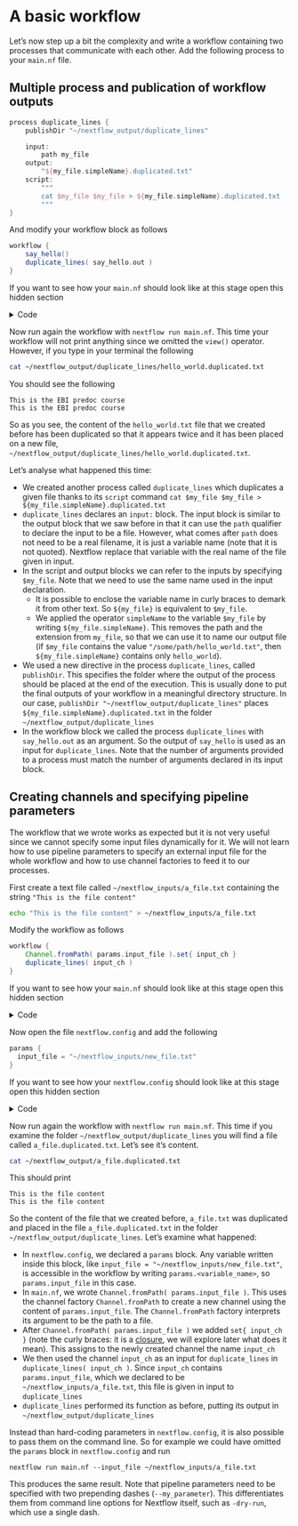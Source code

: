 # A basic workflow

Let's now step up a bit the complexity and write a workflow containing two processes that communicate with each other.
Add the following process to your `main.nf` file.

## Multiple process and publication of workflow outputs

```groovy
process duplicate_lines {
    publishDir "~/nextflow_output/duplicate_lines"

    input:
        path my_file
    output:
        "${my_file.simpleName}.duplicated.txt"
    script:
        """
        cat $my_file $my_file > ${my_file.simpleName}.duplicated.txt
        """
}
```

And modify your workflow block as follows

```groovy
workflow {
    say_hello()
    duplicate_lines( say_hello.out )
}
```

If you want to see how your `main.nf` should look like at this stage open this hidden section


<details>
<summary>Code</summary>
```groovy
nextflow.enable.dsl = 2

// this is a comment
process say_hello {
    // comments can be written anywhere
    output:
        path "hello_world.txt"
    script:
        """
        echo "This is the EBI predoc course" > hello_world.txt
        """
}

process duplicate_lines {
    publishDir "~/nextflow_output/duplicate_lines"

    input:
        path my_file
    output:
        "${my_file.simpleName}.duplicated.txt"
    script:
        """
        cat $my_file $my_file > ${my_file.simpleName}.duplicated.txt
        """
}

workflow {
    say_hello()
    duplicate_lines( say_hello.out )
}
```
</details>

Now run again the workflow with `nextflow run main.nf`.
This time your workflow will not print anything since we omitted the `view()` operator.
However, if you type in your terminal the following

```bash
cat ~/nextflow_output/duplicate_lines/hello_world.duplicated.txt
```

You should see the following

```
This is the EBI predoc course
This is the EBI predoc course
```

So as you see, the content of the `hello_world.txt` file that we created before has been duplicated so that it appears twice and it has been placed on a new file, `~/nextflow_output/duplicate_lines/hello_world.duplicated.txt`.

Let's analyse what happened this time:

- We created another process called `duplicate_lines` which duplicates a given file thanks to its `script` command `cat $my_file $my_file > ${my_file.simpleName}.duplicated.txt`
- `duplicate_lines` declares an `input:` block. The input block is similar to the output block that we saw before in that it can use the `path` qualifier to declare the input to be a file. However, what comes after `path` does not need to be a real filename, it is just a variable name (note that it is not quoted). Nextflow replace that variable with the real name of the file given in input.
- In the script and output blocks we can refer to the inputs by specifying `$my_file`. Note that we need to use the same name used in the input declaration.
  - It is possible to enclose the variable name in curly braces to demark it from other text. So `${my_file}` is equivalent to `$my_file`.
  - We applied the operator `simpleName` to the variable `$my_file` by writing `${my_file.simpleName}`. This removes the path and the extension from `my_file`, so that we can use it to name our output file (if `$my_file` contains the value `"/some/path/hello_world.txt"`, then `${my_file.simpleName}` contains only `hello_world`).
- We used a new directive in the process `duplicate_lines`, called `publishDir`. This specifies the folder where the output of the process should be placed at the end of the execution. This is usually done to put the final outputs of your workflow in a meaningful directory structure. In our case, `publishDir "~/nextflow_output/duplicate_lines"` places `${my_file.simpleName}.duplicated.txt` in the folder `~/nextflow_output/duplicate_lines`
- In the workflow block we called the process `duplicate_lines` with `say_hello.out` as an argument. So the output of `say_hello` is used as an input for `duplicate_lines`. Note that the number of arguments provided to a process must match the number of arguments declared in its input block.

## Creating channels and specifying pipeline parameters

The workflow that we wrote works as expected but it is not very useful since we cannot specify some input files dynamically for it. We will not learn how to use pipeline parameters to specify an external input file for the whole workflow and how to use channel factories to feed it to our processes.

First create a text file called `~/nextflow_inputs/a_file.txt` containing the string `"This is the file content"`

```bash
echo "This is the file content" > ~/nextflow_inputs/a_file.txt
```

Modify the workflow as follows

```groovy
workflow {
    Channel.fromPath( params.input_file ).set{ input_ch }
    duplicate_lines( input_ch )
}
```

If you want to see how your `main.nf` should look like at this stage open this hidden section

<details>
<summary>Code</summary>
```groovy
nextflow.enable.dsl = 2

// this is a comment
process say_hello {
    // comments can be written anywhere
    output:
        path "hello_world.txt"
    script:
        """
        echo "This is the EBI predoc course" > hello_world.txt
        """
}

process duplicate_lines {
    publishDir "~/nextflow_output/duplicate_lines"

    input:
        path my_file
    output:
        "${my_file.simpleName}.duplicated.txt"
    script:
        """
        cat $my_file $my_file > ${my_file.simpleName}.duplicated.txt
        """
}

workflow {
    Channel.fromPath( params.input_file ).set{ input_ch }
    duplicate_lines( input_ch )
}
```
</details>

Now open the file `nextflow.config` and add the following

```groovy
params {
  input_file = "~/nextflow_inputs/new_file.txt"
}
```

If you want to see how your `nextflow.config` should look like at this stage open this hidden section

<details>
<summary>Code</summary>
```groovy
// you can also put comments in nextflow.config
workDir = "~/nextflow_workdir"

params {
  input_file = "~/nextflow_inputs/new_file.txt"
}
```
</details>

Now run again the workflow with `nextflow run main.nf`.
This time if you examine the folder `~/nextflow_output/duplicate_lines` you will find a file called `a_file.duplicated.txt`. Let's see it's content.

```bash
cat ~/nextflow_output/a_file.duplicated.txt
```

This should print

```
This is the file content
This is the file content
```

So the content of the file that we created before, `a_file.txt` was duplicated and placed in the file `a_file.duplicated.txt` in the folder `~/nextflow_output/duplicate_lines`.
Let's examine what happened:

- In `nextflow.config`, we declared a `params` block. Any variable written inside this block, like `input_file = "~/nextflow_inputs/new_file.txt"`, is accessible in the workflow by writing `params.<variable_name>`, so `params.input_file` in this case.
- In `main.nf`, we wrote `Channel.fromPath( params.input_file )`. This uses the channel factory `Channel.fromPath` to create a new channel using the content of `params.input_file`. The `Channel.fromPath` factory interprets its argument to be the path to a file.
- After `Channel.fromPath( params.input_file )` we added `set{ input_ch }` (note the curly braces: it is a [closure](https://www.wikiwand.com/en/Closure_(computer_programming)), we will explore later what does it mean). This assigns to the newly created channel the name `input_ch`
- We then used the channel `input_ch` as an input for `duplicate_lines` in `duplicate_lines( input_ch )`. Since `input_ch` contains `params.input_file`, which we declared to be `~/nextflow_inputs/a_file.txt`, this file is given in input to `duplicate_lines`
- `duplicate_lines` performed its function as before, putting its output in `~/nextflow_output/duplicate_lines`

Instead than hard-coding parameters in `nextflow.config`, it is also possible to pass them on the command line. So for example we could have omitted the `params` block in `nextflow.config` and run

```
nextflow run main.nf --input_file ~/nextflow_inputs/a_file.txt
```

This produces the same result. Note that pipeline parameters need to be specified with two prepending dashes (`--my_parameter`).
This differentiates them from command line options for Nextflow itself, such as `-dry-run`, which use a single dash.
